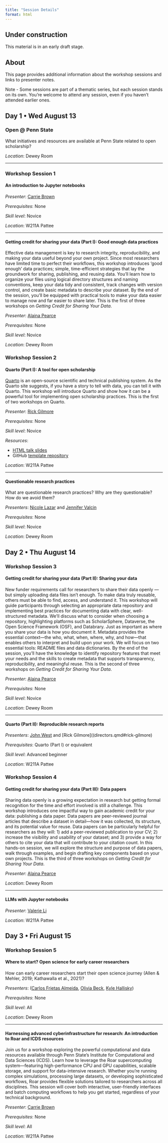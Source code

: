 ```yaml
---
title: "Session Details"
format: html
---
```


::: {.callout-warning}
## Under construction

This material is in an early draft stage.
:::

## About

This page provides additional information about the workshop sessions and links to presenter notes. 

Note - Some sessions are part of a thematic series, but each session stands on its own. You’re welcome to attend any session, even if you haven’t attended earlier ones.

## Day 1 • Wed August 13

### Open @ Penn State

What initiatives and resources are available at Penn State related to open scholarship?

*Location*: Dewey Room

---

### Workshop Session 1

#### An introduction to Jupyter notebooks

*Presenter*: [Carrie Brown](program-committee.qmd#carrie-brown)

*Prerequisites*: None

*Skill level*: Novice

*Location*: W211A Pattee

---

#### Getting credit for sharing your data (Part I): Good enough data practices

Effective data management is key to research integrity, reproducibility, and making your data useful beyond your own project. Since most researchers have limited time to perfect their workflows, this workshop introduces ‘good enough’ data practices; simple, time-efficient strategies that lay the groundwork for sharing, publishing, and reusing data. You’ll learn how to organize your files using logical directory structures and naming conventions, keep your data tidy and consistent, track changes with version control, and create basic metadata to describe your dataset. By the end of the session, you’ll be equipped with practical tools to make your data easier to manage now and far easier to share later. This is the first of three workshops on *Getting Credit for Sharing Your Data*.

*Presenter*: [Alaina Pearce](directors.qmd#alaina-pearce)

*Prerequisites*: None

*Skill level*: Novice

*Location*: Dewey Room

### Workshop Session 2

#### Quarto (Part I): A tool for open scholarship

[Quarto](https://quarto.org) is an open-source scientific and technical publishing system. As the Quarto site suggests, if you have a story to tell with data, you can tell it with Quarto. This workshop will introduce Quarto and show how it can be a powerful tool for implementing open scholarship practices. This is the first of two workshops on Quarto.

*Presenter*: [Rick Gilmore](directors.qmd#rick-gilmore)

*Prerequisites*: None

*Skill level*: Novice

*Resources*: 

- [HTML talk slides](https://penn-state-open-science.github.io/bootcamp-2025-quarto-I/)
- GitHub [template repository](https://github.com/penn-state-open-science/bootcamp-2025-quarto-I-template/)

*Location*: W211A Pattee

---

#### Questionable research practices

What are questionable research practices? Why are they questionable? How do we avoid them?

*Presenters*: [Nicole Lazar](program-committee.qmd#nicole-lazar) and [Jennifer Valcin](program-committee.qmd#jennifer-valcin)

*Prerequisites*: None

*Skill level*: Novice

*Location*: Dewey Room

## Day 2 • Thu August 14

### Workshop Session 3

#### Getting credit for sharing your data (Part II): Sharing your data

New funder requirements call for researchers to share their data openly — but simply uploading data files isn't enough. To make data truly reusable, others must be able to find, access, and understand it. This workshop will guide participants through selecting an appropriate data repository and implementing best practices for documenting data with clear, well-structured metadata. We’ll discuss what to consider when choosing a repository, highlighting platforms such as ScholarSphere, Dataverse, the Open Science Framework (OSF), and Databrary. Just as important as where you share your data is how you document it. Metadata provides the essential context—the who, what, when, where, why, and how—that enables others to interpret and build upon your work. We will focus on two essential tools: README files and data dictionaries. By the end of the session, you’ll have the knowledge to identify repository features that meet your needs and the skills to create metadata that supports transparency, reproducibility, and meaningful reuse. This is the second of three workshops on *Getting Credit for Sharing Your Data*.

*Presenter*: [Alaina Pearce](directors.qmd#alaina-pearce)

*Prerequisites*: None

*Skill level*: Novice

*Location*: Dewey Room

---

#### Quarto (Part II): Reproducible research reports 

*Presenters*: [John West](program-committee.qmd#john-west) and [Rick Gilmore]((directors.qmd#rick-gilmore)

*Prerequisites*: Quarto (Part I) or equivalent

*Skill level*: Advanced beginner

*Location*: W211A Pattee

### Workshop Session 4

#### Getting credit for sharing your data (Part III): Data papers

Sharing data openly is a growing expectation in research but getting formal recognition for the time and effort involved is still a challenge. This workshop introduces one impactful way to gain academic credit for your data: publishing a data paper. Data papers are peer-reviewed journal articles that describe a dataset in detail—how it was collected, its structure, and its potential value for reuse. Data papers can be particularly helpful for researchers as they will: 1) add a peer-reviewed publication to your CV; 2) increase the visibility and usability of your dataset; and 3) provide a way for others to cite your data that will contribute to your citation count. In this hands-on session, we will explore the structure and purpose of data papers, walk through examples, and begin drafting key components based on your own projects. This is the third of three workshops on *Getting Credit for Sharing Your Data*.

*Presenter*: [Alaina Pearce](directors.qmd#alaina-pearce)

*Location*: Dewey Room

---

#### LLMs with Jupyter notebooks 

*Presenter*: [Valerie Li](program-committee.qmd#valerie-li)

*Location*: W211A Pattee

## Day 3 • Fri August 15

### Workshop Session 5

#### Where to start? Open science for early career researchers

How can early career researchers start their open science journey (Allen & Mehler, 2019; Kathawalla et al., 2021)?

*Presenters*: ([Carlos Frietas Almeida](program-committee.qmd#carlos-freitas-almeida), [Olivia Beck](program-committee.qmd#olivia-beck), [Kyle Hallisky](program-committee.qmd#kyle-hallisky))

*Prerequisites*: None

*Skill level*: All

*Location*: Dewey Room

---

#### Harnessing advanced cyberinfrastructure for research: An introduction to Roar and ICDS resources

Join us for a workshop exploring the powerful computational and data resources available through Penn State’s Institute for Computational and Data Sciences (ICDS). Learn how to leverage the Roar supercomputing system—featuring high-performance CPU and GPU capabilities, scalable storage, and support for data-intensive research. Whether you're running complex simulations, processing large datasets, or developing sophisticated workflows, Roar provides flexible solutions tailored to researchers across all disciplines. This session will cover both interactive, user-friendly interfaces and batch computing workflows to help you get started, regardless of your technical background.

*Presenter*: [Carrie Brown](program-committee.qmd#carrie-brown)

*Prerequisites*: None

*Skill level*: All

*Location*: W211A Pattee

